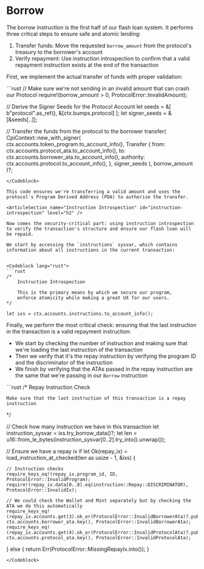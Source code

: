 # Borrow

The borrow instruction is the first half of our flash loan system. It performs three critical steps to ensure safe and atomic lending:
1. Transfer funds: Move the requested `borrow_amount` from the protocol's treasury to the borrower's account
2. Verify repayment: Use instruction introspection to confirm that a valid repayment instruction exists at the end of the transaction

<ArticleSection name="Fund Transfer" id="fund-transfer" level="h2" />

First, we implement the actual transfer of funds with proper validation:

<Codeblock lang="rust">
```rust
// Make sure we're not sending in an invalid amount that can crash our Protocol
require!(borrow_amount > 0, ProtocolError::InvalidAmount);

// Derive the Signer Seeds for the Protocol Account
let seeds = &[
    b"protocol".as_ref(),
    &[ctx.bumps.protocol]
];
let signer_seeds = &[&seeds[..]];

// Transfer the funds from the protocol to the borrower
transfer(
    CpiContext::new_with_signer(
        ctx.accounts.token_program.to_account_info(), 
        Transfer {
            from: ctx.accounts.protocol_ata.to_account_info(),
            to: ctx.accounts.borrower_ata.to_account_info(),
            authority: ctx.accounts.protocol.to_account_info(),
        }, 
        signer_seeds
    ), 
    borrow_amount
)?;
```
</Codeblock>

This code ensures we're transferring a valid amount and uses the protocol's Program Derived Address (PDA) to authorize the transfer.

<ArticleSection name="Instruction Introspection" id="instruction-introspection" level="h2" />

Now comes the security-critical part: using instruction introspection to verify the transaction's structure and ensure our flash loan will be repaid.

We start by accessing the `instructions` sysvar, which contains information about all instructions in the current transaction:


<Codeblock lang="rust">
```rust
/*
    Instruction Introspection

    This is the primary means by which we secure our program,
    enforce atomicity while making a great UX for our users.
*/

let ixs = ctx.accounts.instructions.to_account_info();
```
</Codeblock>

Finally, we perform the most critical check: ensuring that the last instruction in the transaction is a valid repayment instruction:
- We start by checking the number of instruction and making sure that we're loading the last instruction of the transaction
- Then we verify that it's the repay instruction by verifying the program ID and the discriminator of the instruction
- We finish by verifying that the ATAs passed in the repay instruction are the same that we're passing in our `Borrow` instruction

<Codeblock lang="rust">
```rust
/*
    Repay Instruction Check

    Make sure that the last instruction of this transaction is a repay instruction
*/

// Check how many instruction we have in this transaction
let instruction_sysvar = ixs.try_borrow_data()?;
let len = u16::from_le_bytes(instruction_sysvar[0..2].try_into().unwrap());

// Ensure we have a repay ix
if let Ok(repay_ix) = load_instruction_at_checked(len as usize - 1, &ixs) {

    // Instruction checks
    require_keys_eq!(repay_ix.program_id, ID, ProtocolError::InvalidProgram);
    require!(repay_ix.data[0..8].eq(instruction::Repay::DISCRIMINATOR), ProtocolError::InvalidIx);

    // We could check the Wallet and Mint separately but by checking the ATA we do this automatically
    require_keys_eq!(repay_ix.accounts.get(3).ok_or(ProtocolError::InvalidBorrowerAta)?.pubkey, ctx.accounts.borrower_ata.key(), ProtocolError::InvalidBorrowerAta);
    require_keys_eq!(repay_ix.accounts.get(4).ok_or(ProtocolError::InvalidProtocolAta)?.pubkey, ctx.accounts.protocol_ata.key(), ProtocolError::InvalidProtocolAta);

} else {
    return Err(ProtocolError::MissingRepayIx.into());
}
```
</Codeblock>